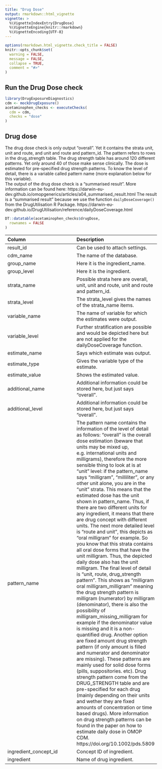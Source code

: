 ```yaml
---
title: "Drug Dose"
output: rmarkdown::html_vignette
vignette: >
  %\VignetteIndexEntry{DrugDose}
  %\VignetteEngine{knitr::rmarkdown}
  %\VignetteEncoding{UTF-8}
---
```


```r
options(rmarkdown.html_vignette.check_title = FALSE)
knitr::opts_chunk$set(
  warning = FALSE,
  message = FALSE,
  collapse = TRUE,
  comment = "#>"
)
```

## Run the Drug Dose check 
```r
library(DrugExposureDiagnostics)
cdm <- mockDrugExposure()
acetaminophen_checks <- executeChecks(
  cdm = cdm,
  checks = "dose"
)
```

## Drug dose
The drug dose check is only output "overall". Yet it contains the strata unit, unit and route, and unit and route and pattern_id. The pattern refers to rows in the drug_strength table. The drug strength table has around 120 different patterns. Yet only around 40 of those make sense clinically. The dose is estimated for pre-specified drug strength patterns. To know the level of detail, there is a variable called pattern name (more explanation below for this variable).\
The output of the drug dose check is a "summarised result". More information can be found here: https://darwin-eu-dev.github.io/omopgenerics/articles/a04_summarised_result.html 
The result is a "summarised result" because we use the function `dailyDoseCoverage()` from the DrugUtilisation R Package. https://darwin-eu-dev.github.io/DrugUtilisation/reference/dailyDoseCoverage.html

```r
DT::datatable(acetaminophen_checks$drugDose,
  rownames = FALSE
)
```

| Column  | Description |
:------------- | :------------- |
result_id | Can be used to attach settings. |
cdm_name | The name of the database. |
group_name | Here it is the ingredient_name. |
group_level | Here it is the ingredient. |
strata_name | Possible strata here are overall, unit, unit and route, unit and route and pattern_id. |
strata_level | The strata_level gives the names of the strata_name items. |
variable_name | The name of variable for which the estimates were output.|
variable_level | Further stratification are possible and would be depicted here but are not applied for the dailyDoseCoverage function. |
estimate_name | Says which estimate was output. |
estimate_type | Gives the variable type of the estimate.|
estimate_value | Shows the estimated value. |
additional_name | Additional information could be stored here, but just says "overall". |
additional_level | Additional information could be stored here, but just says "overall". |
pattern_name | The pattern name contains the information of the level of detail as follows: "overall" is the overall dose estimation (beware that units may be mixed up, e.g. international units and milligrams), therefore the more sensible thing to look at is at "unit" level: if the pattern_name says "milligram", "milliliter", or any other unit alone, you are in the "unit" strata. This means that the estimated dose has the unit shown in pattern_name. Thus, if there are two different units for any ingredient, it means that there are drug concept with different units. The next more detailed level is "route and unit", this depicts as "oral milligram" for example. So you know that this strata contains all oral dose forms that have the unit milligram. Thus, the depicted daily dose also has the unit milligram. The final level of detail is "unit, route, drug_strength pattern". This shows as "milligram oral milligram_milligram" meaning the drug strength pattern is milligram (numerator) by milligram (denominator), there is also the possibility of milligram_missing_milligram for example if the denominator value is missing and it is a non-quantified drug. Another option are fixed amount drug strength pattern (if only amount is filled and numerator and denominator are missing). These patterns are mainly used for solid dose forms (pills, suppositories. etc). Drug strength pattern come from the DRUG_STRENGTH table and are pre-specified for each drug (mainly depending on their units and wether they are fixed amounts of concentration or time based drugs). More information on drug strength patterns can be found in the paper on how to estimate daily dose in OMOP CDM. https://doi.org/10.1002/pds.5809
ingredient_concept_id | Concept ID of ingredient. |
ingredient  | Name of drug ingredient. |

